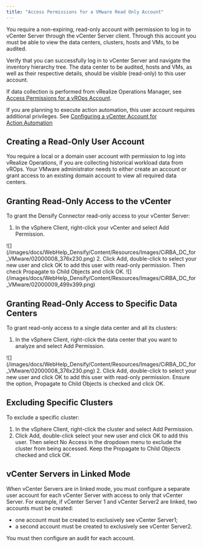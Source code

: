 ```yaml
---
title: "Access Permissions for a VMware Read Only Account"
---
```


You require a non-expiring, read-only account with permission to log in to vCenter Server through the vCenter Server client. Through this account you must be able to view the data centers, clusters, hosts and VMs, to be audited.

Verify that you can successfully log in to vCenter Server and navigate the inventory hierarchy tree. The data center to be audited, hosts and VMs, as well as their respective details, should be visible (read-only) to this user account.

If data collection is performed from vRealize Operations Manager, see [Access Permissions for a vROps Account](./Access_Permissions_for_a_vROps_Account).

If you are planning to execute action automation, this user account requires additional privileges. See [Configuring a vCenter Account for Action Automation](../Densify_Com/Action_Automation_Prerequisites#Configuring_vCenter_Account_for_Automation)

## Creating a Read-Only User Account

You require a local or a domain user account with permission to log into vRealize Operations, if you are collecting historical workload data from vROps. Your VMware administrator needs to either create an account or grant access to an existing domain account to view all required data centers.

## Granting Read-Only Access to the vCenter

To grant the Densify Connector read-only access to your vCenter Server:

1. In the vSphere Client, right-click your vCenter and select Add Permission.
<Accordion title="Figure: vSphere > Add Permission">
<Frame>![](/images/docs/WebHelp_Densify/Content/Resources/Images/CiRBA_DC_for_VMware/02000008_376x230.png)</Frame>
</Accordion>
2. Click Add, double-click to select your new user and click OK to add this user with read-only permission. Then check Propagate to Child Objects and click OK.
<Accordion title="Figure: vSphere > New User Added with Read-only">
<Frame>![](/images/docs/WebHelp_Densify/Content/Resources/Images/CiRBA_DC_for_VMware/02000009_499x399.png)</Frame>
</Accordion>


## Granting Read-Only Access to Specific Data Centers

To grant read-only access to a single data center and all its clusters:

1. In the vSphere Client, right-click the data center that you want to analyze and select Add Permission.
<Accordion title="Figure: Data Center > Add Permission">
<Frame>![](/images/docs/WebHelp_Densify/Content/Resources/Images/CiRBA_DC_for_VMware/02000008_376x230.png)</Frame>
</Accordion>
2. Click Add, double-click to select your new user and click OK to add this user with read-only permission. Ensure the option, Propagate to Child Objects is checked and click OK.

## Excluding Specific Clusters

To exclude a specific cluster:

1. In the vSphere Client, right-click the cluster and select Add Permission.
2. Click Add, double-click select your new user and click OK to add this user. Then select No Access in the dropdown menu to exclude the cluster from being accessed. Keep the Propagate to Child Objects checked and click OK.

## vCenter Servers in Linked Mode

When vCenter Servers are in linked mode, you must configure a separate user account for each vCenter Server with access to only that vCenter Server. For example, if vCenter Server 1 and vCenter Server2 are linked, two accounts must be created:

* one account must be created to exclusively see vCenter Server1;
* a second account must be created to exclusively see vCenter Server2.

You must then configure an audit for each account.
